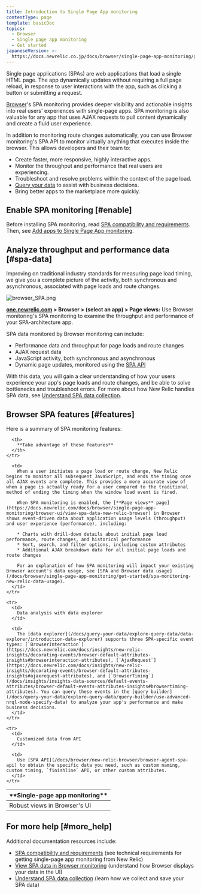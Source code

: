 ```yaml
---
title: Introduction to Single Page App monitoring
contentType: page
template: basicDoc
topics:
  - Browser
  - Single page app monitoring
  - Get started
japaneseVersion: >-
  https://docs.newrelic.co.jp/docs/browser/single-page-app-monitoring/get-started/introduction-single-page-app-monitoring
---
```


Single page applications (SPAs) are web applications that load a single HTML page. The app dynamically updates without requiring a full page reload, in response to user interactions with the app, such as clicking a button or submitting a request.

[Browser](/docs/browser/new-relic-browser/getting-started/new-relic-browser)'s SPA monitoring provides deeper visibility and actionable insights into real users' experiences with single-page apps. SPA monitoring is also valuable for any app that uses AJAX requests to pull content dynamically and create a fluid user experience.

In addition to monitoring route changes automatically, you can use Browser monitoring's SPA API to monitor virtually anything that executes inside the browser. This allows developers and their team to:

* Create faster, more responsive, highly interactive apps.
* Monitor the throughput and performance that real users are experiencing.
* Troubleshoot and resolve problems within the context of the page load.
* [Query your data](/docs/using-new-relic/data/understand-data/query-new-relic-data) to assist with business decisions.
* Bring better apps to the marketplace more quickly.

## Enable SPA monitoring [#enable]

Before installing SPA monitoring, read [SPA compatibility and requirements](https://docs.newrelic.com/docs/browser/single-page-app-monitoring/get-started/spa-compatibility-requirements). Then, see [Add apps to Single Page App monitoring](/docs/browser/single-page-app-monitoring/get-started/add-apps-single-page-app-monitoring).

## Analyze throughput and performance data [#spa-data]

Improving on traditional industry standards for measuring page load timing, we give you a complete picture of the activity, both synchronous and asynchronous, associated with page loads and route changes.

![browser_SPA.png](./images/browser_SPA.png "browser_SPA.png")

**[one.newrelic.com](https://one.newrelic.com) > Browser > (select an app) > Page views:** Use Browser monitoring's SPA monitoring to examine the throughput and performance of your SPA-architecture app.

SPA data monitored by Browser monitoring can include:

* Performance data and throughput for page loads and route changes
* AJAX request data
* JavaScript activity, both synchronous and asynchronous
* Dynamic page updates, monitored using the [SPA API](/docs/browser/new-relic-browser/browser-agent-spa-api)

With this data, you will gain a clear understanding of how your users experience your app's page loads and route changes, and be able to solve bottlenecks and troubleshoot errors. For more about how New Relic handles SPA data, see [Understand SPA data collection](/docs/browser/single-page-app-monitoring/use-spa-data/understand-spa-data-collection).

## Browser SPA features [#features]

Here is a summary of SPA monitoring features:

<Table>
  <thead>
    <tr>
      <th style={{ width: "200px" }}>
        **Single-page app monitoring**
      </th>

      <th>
        **Take advantage of these features**
      </th>
    </tr>
  </thead>

  <tbody>
    <tr>
      <td>
        Robust views in Browser's UI
      </td>

      <td>
        When a user initiates a page load or route change, New Relic begins to monitor all subsequent JavaScript, and ends the timing once all AJAX events are complete. This provides a more accurate view of when a page is actually ready for a user compared to the traditional method of ending the timing when the window load event is fired.

        When SPA monitoring is enabled, the [**Page views** page](https://docs.newrelic.com/docs/browser/single-page-app-monitoring/browser-ui/view-spa-data-new-relic-browser) in Browser shows event-driven data about application usage levels (throughput) and user experience (performance), including:

        * Charts with drill-down details about initial page load performance, route changes, and historical performance
        * Sort, search, and filter options, including custom attributes
        * Additional AJAX breakdown data for all initial page loads and route changes

        For an explanation of how SPA monitoring will impact your existing Browser account's data usage, see [SPA and Browser data usage](/docs/browser/single-page-app-monitoring/get-started/spa-monitoring-new-relic-data-usage).
      </td>
    </tr>

    <tr>
      <td>
        Data analysis with data explorer
      </td>

      <td>
        The [data explorer](/docs/query-your-data/explore-query-data/data-explorer/introduction-data-explorer) supports three SPA-specific event types: [`BrowserInteraction`](https://docs.newrelic.com/docs/insights/new-relic-insights/decorating-events/browser-default-attributes-insights#browserinteraction-attributes), [`AjaxRequest`](https://docs.newrelic.com/docs/insights/new-relic-insights/decorating-events/browser-default-attributes-insights#ajaxrequest-attributes), and [`BrowserTiming`](/docs/insights/insights-data-sources/default-events-attributes/browser-default-events-attributes-insights#browsertiming-attributes). You can query these events in the [query builder](/docs/query-your-data/explore-query-data/query-builder/use-advanced-nrql-mode-specify-data) to analyze your app's performance and make business decisions.
      </td>
    </tr>

    <tr>
      <td>
        Customized data from API
      </td>

      <td>
        Use [SPA API](/docs/browser/new-relic-browser/browser-agent-spa-api) to obtain the specific data you need, such as custom naming, custom timing, `finishline` API, or other custom attributes.
      </td>
    </tr>
  </tbody>
</Table>

## For more help [#more_help]

Additional documentation resources include:

* [SPA compatibility and requirements](/docs/browser/single-page-app-monitoring/get-started/spa-compatibility-requirements) (see technical requirements for getting single-page app monitoring from New Relic)
* [View SPA data in Browser monitoring](/docs/browser/single-page-app-monitoring/browser-ui/view-spa-data-new-relic-browser) (understand how Browser displays your data in the UI)
* [Understand SPA data collection](/docs/browser/single-page-app-monitoring/browser-ui/understand-spa-data-collection) (learn how we collect and save your SPA data)
